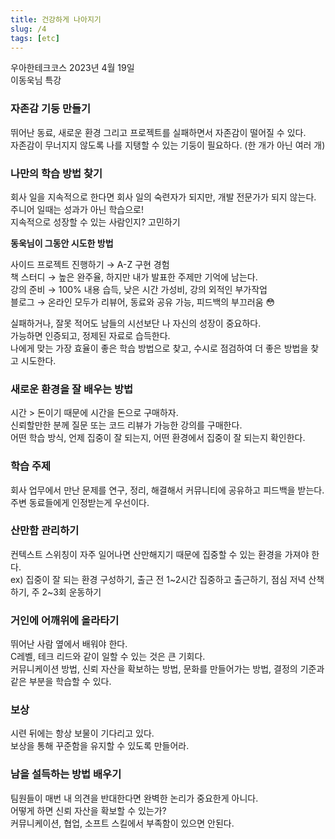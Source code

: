```yaml
---
title: 건강하게 나아지기
slug: /4
tags: [etc]
---
```


우아한테크코스 2023년 4월 19일  
이동욱님 특강

### 자존감 기둥 만들기

뛰어난 동료, 새로운 환경 그리고 프로젝트를 실패하면서 자존감이 떨어질 수 있다.  
자존감이 무너지지 않도록 나를 지탱할 수 있는 기둥이 필요하다. (한 개가 아닌 여러 개)  

### 나만의 학습 방법 찾기

회사 일을 지속적으로 한다면 회사 일의 숙련자가 되지만, 개발 전문가가 되지 않는다.  
주니어 일때는 성과가 아닌 학습으로!  
지속적으로 성장할 수 있는 사람인지? 고민하기

**동욱님이 그동안 시도한 방법**

사이드 프로젝트 진행하기 → A-Z 구현 경험  
책 스터디 → 높은 완주율, 하지만 내가 발표한 주제만 기억에 남는다.  
강의 준비 → 100% 내용 습득, 낮은 시간 가성비, 강의 외적인 부가작업  
블로그 → 온라인 모두가 리뷰어, 동료와 공유 가능, 피드백의 부끄러움 😳  

실패하거나, 잘못 적어도 남들의 시선보단 나 자신의 성장이 중요하다.  
가능하면 인증되고, 정제된 자료로 습득한다.  
나에게 맞는 가장 효율이 좋은 학습 방법으로 찾고, 수시로 점검하여 더 좋은 방법을 찾고 시도한다.  

### 새로운 환경을 잘 배우는 방법

시간 > 돈이기 때문에 시간을 돈으로 구매하자.  
신뢰할만한 분께 질문 또는 코드 리뷰가 가능한 강의를 구매한다.  
어떤 학습 방식, 언제 집중이 잘 되는지, 어떤 환경에서 집중이 잘 되는지 확인한다.  

### 학습 주제

회사 업무에서 만난 문제를 연구, 정리, 해결해서 커뮤니티에 공유하고 피드백을 받는다.  
주변 동료들에게 인정받는게 우선이다.  

### 산만함 관리하기

컨텍스트 스위칭이 자주 일어나면 산만해지기 때문에 집중할 수 있는 환경을 가져야 한다.  
ex) 집중이 잘 되는 환경 구성하기, 출근 전 1~2시간 집중하고 출근하기, 점심 저녁 산책하기, 주 2~3회 운동하기

### 거인에 어깨위에 올라타기

뛰어난 사람 옆에서 배워야 한다.  
C레벨, 테크 리드와 같이 일할 수 있는 것은 큰 기회다.  
커뮤니케이션 방법, 신뢰 자산을 확보하는 방법, 문화를 만들어가는 방법, 결정의 기준과 같은 부분을 학습할 수 있다.

### 보상

시련 뒤에는 항상 보물이 기다리고 있다.  
보상을 통해 꾸준함을 유지할 수 있도록 만들어라.  

### 남을 설득하는 방법 배우기

팀원들이 매번 내 의견을 반대한다면 완벽한 논리가 중요한게 아니다.  
어떻게 하면 신뢰 자산을 확보할 수 있는가?  
커뮤니케이션, 협업, 소프트 스킬에서 부족함이 있으면 안된다.  